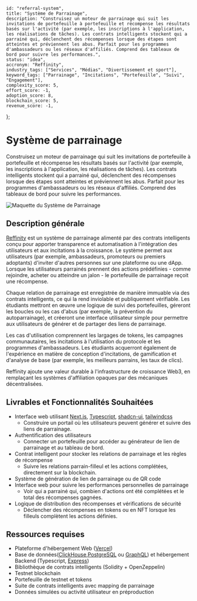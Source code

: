     id: "referral-system",
    title: "Système de Parrainage",
    description: "Construisez un moteur de parrainage qui suit les invitations de portefeuille à portefeuille et récompense les résultats basés sur l'activité (par exemple, les inscriptions à l'application, les réalisations de tâches). Les contrats intelligents stockent qui a parrainé qui, déclenchent des récompenses lorsque des étapes sont atteintes et préviennent les abus. Parfait pour les programmes d'ambassadeurs ou les réseaux d'affiliés. Comprend des tableaux de bord pour suivre les performances.",
    status: "idea",
    accronym: "Reffinity",
    industry_tags: ["Services", "Médias", "Divertissement et sport"],
    keyword_tags: ["Parrainage", "Incitations", "Portefeuille", "Suivi", "Engagement"],
    complexity_score: 5,
    effort_score: -1,
    adoption_score: 8,
    blockchain_score: 5,
    revenue_score: -1,
};

# Système de parrainage

Construisez un moteur de parrainage qui suit les invitations de portefeuille à portefeuille et récompense les résultats basés sur l'activité (par exemple, les inscriptions à l'application, les réalisations de tâches). Les contrats intelligents stockent qui a parrainé qui, déclenchent des récompenses lorsque des étapes sont atteintes et préviennent les abus. Parfait pour les programmes d'ambassadeurs ou les réseaux d'affiliés. Comprend des tableaux de bord pour suivre les performances.

![Maquette du Système de Parrainage](/images/project/referral-system.jpg)

## Description générale

[Reffinity](https://reffinity.monark.io) est un système de parrainage alimenté par des contrats intelligents conçu pour apporter transparence et automatisation à l'intégration des utilisateurs et aux incitations à la croissance. Le système permet aux utilisateurs (par exemple, ambassadeurs, promoteurs ou premiers adoptants) d'inviter d'autres personnes sur une plateforme ou une dApp. Lorsque les utilisateurs parrainés prennent des actions prédéfinies - comme rejoindre, acheter ou atteindre un jalon - le portefeuille de parrainage reçoit une récompense.

Chaque relation de parrainage est enregistrée de manière immuable via des contrats intelligents, ce qui la rend inviolable et publiquement vérifiable. Les étudiants mettront en œuvre une logique de suivi des portefeuilles, géreront les boucles ou les cas d'abus (par exemple, la prévention du autoparrainage), et créeront une interface utilisateur simple pour permettre aux utilisateurs de générer et de partager des liens de parrainage.

Les cas d'utilisation comprennent les largages de tokens, les campagnes communautaires, les incitations à l'utilisation du protocole et les programmes d'ambassadeurs. Les étudiants acquerront également de l'expérience en matière de conception d'incitations, de gamification et d'analyse de base (par exemple, les meilleurs parrains, les taux de clics).

Reffinity ajoute une valeur durable à l'infrastructure de croissance Web3, en remplaçant les systèmes d'affiliation opaques par des mécaniques décentralisées.

## Livrables et Fonctionnalités Souhaitées

- Interface web utilisant [Next.js](https://nextjs.org/), [Typescript](https://www.typescriptlang.org/), [shadcn-ui](https://ui.shadcn.com/), [tailwindcss](https://tailwindcss.com/)  
   - Construire un portail où les utilisateurs peuvent générer et suivre des liens de parrainage.
- Authentification des utilisateurs  
   - Connecter un portefeuille pour accéder au générateur de lien de parrainage et au tableau de bord.
- Contrat intelligent pour stocker les relations de parrainage et les règles de récompense  
   - Suivre les relations parrain-filleul et les actions complétées, directement sur la blockchain.
- Système de génération de lien de parrainage ou de QR code  
- Interface web pour suivre les performances personnelles de parrainage  
   - Voir qui a parrainé qui, combien d'actions ont été complétées et le total des récompenses gagnées.
- Logique de distribution des récompenses et vérifications de sécurité  
   - Déclencher des récompenses en tokens ou en NFT lorsque les filleuls complètent les actions définies.


## Ressources requises

- Plateforme d'hébergement Web ([Vercel](https://www.vercel.com/))
- Base de données([ClickHouse](https://clickhouse.com/),[PostgreSQL](https://www.postgresql.org/) ou [GraphQL](https://graphql.org/)) et hébergement Backend (Typescript, [Express](https://expressjs.com/))
- Bibliothèque de contrats intelligents (Solidity + OpenZeppelin)
- Testnet blockchain
- Portefeuille de testnet et tokens
- Suite de contrats intelligents avec mapping de parrainage
- Données simulées ou activité utilisateur en préproduction
